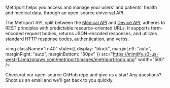 Metriport helps you access and manage your users' and patients' health and medical data, through an open-source universal API.

The Metriport API, split between the [Medical API](/medical-api) and [Device API](/devices-api), adheres to REST principles with predictable resource-oriented URLs. It supports form-encoded request bodies, returns JSON-encoded responses, and utilizes standard HTTP response codes, authentication, and verbs.


<img 
    className="h-40"
    style={{ display: "block", marginLeft: "auto", marginRight: "auto", marginBottom: "60px" }}
    src="https://mintlify.s3-us-west-1.amazonaws.com/metriport/images/metriport-logo.png"
    width="500"
/>

<Cards>
  <Card
    title="Source Code"
    icon="fa-brands fa-github"
    href="https://github.com/metriport/metriport"
  >
    Checkout our open-source GitHub repo and give us a star!
  </Card>
  <Card
    title="Contact"
    icon="envelope"
    href="mailto:contact@metriport.com"
  >
    Any questions? Shoot us an email and we'll get back to you quickly.
  </Card>
</Cards>